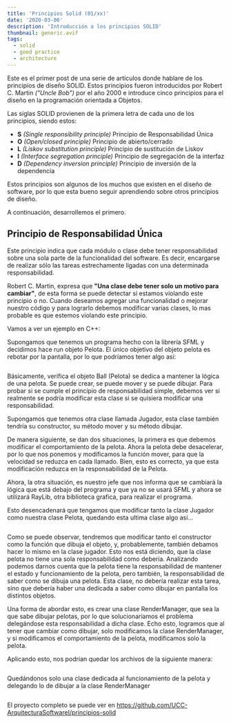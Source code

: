 ```yaml
---
title: 'Principios Solid (01/xx)'
date: '2020-03-06'
description: 'Introducción a los principios SOLID'
thumbnail: generic.avif
tags:
  - solid
  - good practice
  - architecture
---
```


Este es el primer post de una serie de artículos donde hablare de los principios de diseño SOLID. Estos principios fueron introducidos por Robert C. Martin _("Uncle Bob")_ por el año 2000 e introduce cinco principios para el diseño en la programación orientada a Objetos.

Las siglas SOLID provienen de la primera letra de cada uno de los principios, siendo estos:

- **S** _(Single responsibility principle)_ Principio de Responsabilidad Única
- **O** _(Open/closed principle)_ Principio de abierto/cerrado
- **L** _(Liskov substitution principle)_ Principio de sustitución de Liskov
- **I** _(Interface segregation principle)_ Principio de segregación de la interfaz
- **D** _(Dependency inversion principle)_ Principio de inversión de la dependencia

Estos principios son algunos de los muchos que existen en el diseño de software, por lo que esta bueno seguir aprendiendo sobre otros principios de diseño.

A continuación, desarrollemos el primero.

## Principio de Responsabilidad Única

Este principio indica que cada módulo o clase debe tener responsabilidad sobre una sola parte de la funcionalidad del software. Es decir, encargarse de realizar sólo las tareas estrechamente ligadas con una determinada responsabilidad.

Robert C. Martin, expresa que **"Una clase debe tener solo un motivo para cambiar"**, de esta forma se puede detectar si estamos violando este principio o no. Cuando deseamos agregar una funcionalidad o mejorar nuestro código y para lograrlo debemos modificar varias clases, lo mas probable es que estemos violando este principio.

Vamos a ver un ejemplo en C++:

Supongamos que tenemos un programa hecho con la librería SFML y decidimos hace run
objeto Pelota. El único objetivo del objeto pelota es rebotar por la pantalla, por lo que podríamos tener algo así:

```cpp file=<rootDir>/code/ball_sfml.cpp

```

Básicamente, verifica el objeto Ball (Pelota) se dedica a mantener la lógica de una pelota. Se puede crear, se puede mover y se puede dibujar. Para probar si se cumple el principio de responsabilidad simple, debemos ver si realmente se podría modificar esta clase si se quisiera modificar una responsabilidad.

Supongamos que tenemos otra clase llamada Jugador, esta clase también tendría su constructor, su método mover y su método dibujar.

De manera siguiente, se dan dos situaciones, la primera es que debemos modificar el comportamiento de la pelota. Ahora la pelota debe desacelerar, por lo que nos ponemos y modificamos la función mover, para que la velocidad se reduzca en cada llamado.
Bien, esto es correcto, ya que esta modificación reduzca en la responsabilidad de la Pelota.

Ahora, la otra situación, es nuestro jefe que nos informa que se cambiará la lógica que está debajo del programa y que ya no se usará SFML y ahora se utilizará RayLib, otra biblioteca grafica, para realizar el programa.

Esto desencadenará que tengamos que modificar tanto la clase Jugador como nuestra clase Pelota, quedando esta ultima clase algo así...

```cpp file=<rootDir>/code/ball_raylib.cpp

```

Como se puede observar, tendremos que modificar tanto el constructor como la función que dibuja el objeto, y, probablemente, también debamos hacer lo mismo en la clase jugador. Esto nos está diciendo, que la clase pelota no tiene una sola responsabilidad como debería.
Analizando podemos darnos cuenta que la pelota tiene la responsabilidad de mantener el estado y funcionamiento de la pelota, pero también, la responsabilidad de saber como se dibuja una pelota. Esta clase, no debería realizar esta tarea, sino que debería haber una dedicada a saber como dibujar en pantalla los distintos objetos.

Una forma de abordar esto, es crear una clase RenderManager, que sea la que sabe dibujar pelotas, por lo que solucionaríamos el problema delegándose esta responsabilidad a dicha clase.
Echo esto, logramos que al tener que cambiar como dibujar, solo modificamos la clase RenderManager, y si modificamos el comportamiento de la pelota, modificamos solo la pelota.

Aplicando esto, nos podrían quedar los archivos de la siguiente manera:

```cpp file=<rootDir>/code/ball.cpp

```

Quedándonos solo una clase dedicada al funcionamiento de la pelota y delegando lo de dibujar a la clase RenderManager

```cpp file=<rootDir>/code/render_manager_sfml.cpp

```

El proyecto completo se puede ver en https://github.com/UCC-ArquitecturaSoftwareI/principios-solid

```js url=https://raw.githubusercontent.com/remarkjs/react-markdown/main/index.js

```

